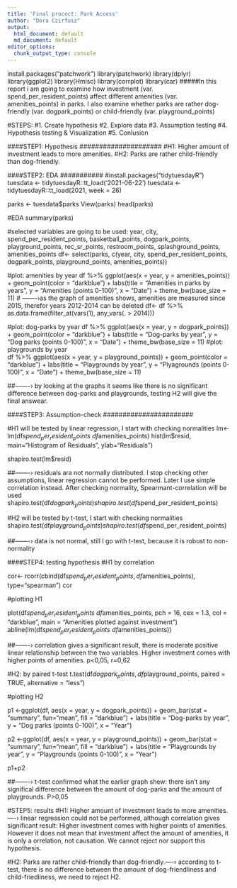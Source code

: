 ```yaml
---
title: 'Final procect: Park Access'
author: "Dora Czirfusz"
output:
  html_document: default
  md_document: default
editor_options:
  chunk_output_type: console
---
```

install.packages("patchwork")
library(patchwork)
library(dplyr)
library(ggplot2)
library(Hmisc)
library(corrplot)
library(car)
#####In this report i am going to examine how investment (var. spend_per_resident_points) affect different amenities  (var. amenities_points) in parks. I also examine whether parks are rather dog-friendly (var. dogpark_points) or child-friendly (var. playground_points)

#STEPS:
  #1. Create hypothesis
  #2. Explore data
  #3. Assumption testing
  #4. Hypothesis testing & Visualization
  #5. Conlusion
  
####STEP1: Hypothesis
#####################
#H1: Higher amount of investment leads to more amenities.
#H2: Parks are rather child-friendly than dog-friendly.

####STEP2: EDA
###########
#install.packages("tidytuesdayR")
tuesdata <- tidytuesdayR::tt_load('2021-06-22')
tuesdata <- tidytuesdayR::tt_load(2021, week = 26)

parks <- tuesdata$parks
View(parks)
head(parks)

#EDA
summary(parks)

#selected variables are going to be used: year, city, spend_per_resident_points, basketball_points, dogpark_points, playground_points, rec_sr_points, restroom_points, splashground_points, amenities_points
df<- select(parks, c(year, city, spend_per_resident_points, dogpark_points, playground_points,  amenities_points))

#plot: amenities by year
df %>%
ggplot(aes(x = year, y = amenities_points)) +
      geom_point(color = "darkblue") +
      labs(title = "Amenities in parks by years",
           y = "Amenities (points 0-100)",
           x = "Date") + theme_bw(base_size = 11)
# -------›as the graph of amenities shows, amenities are measured since 2015, therefor years 2012-2014 can be deleted
df<- df %>% as.data.frame(filter_at(vars(1), any_vars(. > 2014)))


#plot: dog-parks by year
df %>%
ggplot(aes(x = year, y = dogpark_points)) +
      geom_point(color = "darkblue") +
      labs(title = "Dog-parks by year",
           y = "Dog parks (points 0-100)",
           x = "Date") + theme_bw(base_size = 11)
#plot: playgrounds by year         
df %>%
ggplot(aes(x = year, y = playground_points)) +
      geom_point(color = "darkblue") +
      labs(title = "Playgrounds by year",
           y = "Plyagrounds (points 0-100)",
           x = "Date") + theme_bw(base_size = 11)
           

##-------› by looking at the graphs it seems like there is no significant difference between dog-parks and playgrounds, testing H2 will give the final answear.

####STEP3: Assumption-check
#######################

#H1 will be tested by linear regression, I start with checking normalities
lm<- lm(df$spend_per_resident_points ~ df$amenities_points)
hist(lm$resid, main="Histogram of Residuals",
 ylab="Residuals")
 
shapiro.test(lm$resid)

##-------› residuals ara not normally distributed. I stop checking other assumptions, linear regression cannot be performed. Later I use simple correlation instead. After checking normality, Spearmant-correlation will be used
shapiro.test(df$dogpark_points)
shapiro.test(df$spend_per_resident_points)

#H2 will be tested by t-test, I start with checking normalities
shapiro.test(df$playground_points)
shapiro.test(df$spend_per_resident_points)

##-------› data is not normal, still I go with t-test, because it is robust to non-normality 

####STEP4: testing hypothesis
#H1 by correlation

cor<- rcorr(cbind(df$spend_per_resident_points, df$amenities_points), type="spearman")
cor

#plotting H1

plot(df$spend_per_resident_points ~ df$amenities_points, pch = 16, cex = 1.3, col = "darkblue", main = "Amenities plotted against investment")
abline(lm(df$spend_per_resident_points ~ df$amenities_points))
         
##-------› correlation gives a significant result, there is moderate positive linear relationship between the two variables.  Higher investment comes with higher points of amenities. p<0,05, r=0,62


#H2: by paired t-test
t.test(df$dogpark_points, df$playground_points, paired = TRUE, alternative = "less")


#plotting H2          

p1 <-ggplot(df, aes(x = year, y = dogpark_points)) +
      geom_bar(stat = "summary", fun="mean", fill = "darkblue") +
      labs(title = "Dog-parks by year",
           y = "Dog parks (points 0-100)",
           x = "Year")

p2 <-ggplot(df, aes(x = year, y = playground_points)) +
      geom_bar(stat = "summary", fun="mean", fill = "darkblue") +
      labs(title = "Playgrounds by year",
           y = "Playgrounds (points 0-100)",
           x = "Year")
           
p1+p2

##-------› t-test confirmed what the earlier graph shew: there isn't any significal difference between the amount of dog-parks and the amount of playgrounds. P>0,05

#STEP5: results
#H1: Higher amount of investment leads to more amenities. ----› linear regression could not be performed, although correlation gives significant result: Higher investment comes with higher points of amenities. However it does not mean that investment affect the amount of amenities, it is only a orrelation, not causation. We cannot reject nor support this hypothesis.

#H2: Parks are rather child-friendly than dog-friendly.----› according to t-test, there is no difference between the amount of dog-friendliness and child-friedliness, we need to reject H2.

